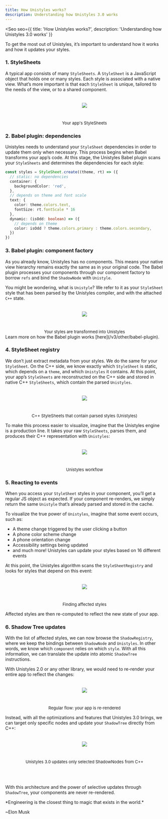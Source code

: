 ```yaml
---
title: How Unistyles works?
description: Understanding how Unistyles 3.0 works
---
```



<Seo
    seo={{
        title: 'How Unistyles works?',
        description: 'Understanding how Unistyles 3.0 works'
    }}
>


To get the most out of Unistyles, it’s important to understand how it works and how it updates your styles.

### 1. StyleSheets

A typical app consists of many `StyleSheets`. A `StyleSheet` is a JavaScript object that holds one or many styles. Each style is associated with a native view.
What’s more important is that each `StyleSheet` is unique, tailored to the needs of the view, or to a shared component.

<div style="display:flex;justify-content:center;flex-direction:column;align-items:center;">
    <img
        src={How1.src}
        style="margin-bottom:40px;margin-top:20px;"
    />
    <span style="font-size:13px;">
        Your app's StyleSheets
    </span>
</div>

### 2. Babel plugin: dependencies

Unistyles needs to understand your `StyleSheet` dependencies in order to update them only when necessary. This process begins when Babel transforms your app’s code. At this stage, the Unistyles Babel plugin scans your `StyleSheets` and determines the dependencies for each style:

```ts
const styles = StyleSheet.create((theme, rt) => ({
  // static: no dependencies
  container: {
    backgroundColor: 'red',
  },
  // depends on theme and font scale
  text: {
    color: theme.colors.text,
    fontSize: rt.fontScale * 16
  },
  dynamic: (isOdd: boolean) => ({
    // depends on theme
    color: isOdd ? theme.colors.primary : theme.colors.secondary,
  })
})
```

### 3. Babel plugin: component factory

As you already know, Unistyles has no components. This means your native view hierarchy remains exactly the same as in your original code. The Babel plugin processes your components through our component factory to borrow `refs` and bind the `ShadowNode` with `Unistyle`.

You might be wondering, what is `Unistyle`? We refer to it as your `StyleSheet` style that has been parsed by the Unistyles compiler, and with the attached `C++` state.

<div style="display:flex;justify-content:center;flex-direction:column;align-items:center;">
    <img
        src={How2.src}
        style="margin-bottom:40px;margin-top:20px;"
    />
    <span style="font-size:13px;">
        Your styles are transformed into Unistyles
    </span>
</div>

<Aside>Learn more on how the Babel plugin works [here](/v3/other/babel-plugin).</Aside>

### 4. StyleSheet registry

We don’t just extract metadata from your styles. We do the same for your `StyleSheet`. On the C++ side, we know exactly which `StyleSheet` is static, which depends on a `theme`, and which `Unistyles` it contains. At this point, your app’s `StyleSheets` are reconstructed on the C++ side and stored in native C++ `StyleSheets`, which contain the parsed `Unistyles`.

<div style="display:flex;justify-content:center;flex-direction:column;align-items:center;">
    <img
        src={How3.src}
        style="margin-bottom:40px;margin-top:20px;"
    />
    <span style="font-size:13px;">
        C++ StyleSheets that contain parsed styles (Unistyles)
    </span>
</div>

To make this process easier to visualize, imagine that the Unistyles engine is a production line. It takes your raw `StyleSheets`, parses them, and produces their C++ representation with `Unistyles`:

<div style="display:flex;justify-content:center;flex-direction:column;align-items:center;">
    <img
        src={How4.src}
        style="margin-bottom:40px;margin-top:20px;"
    />
    <span style="font-size:13px;">
        Unistyles workflow
    </span>
</div>

### 5. Reacting to events

When you access your `StyleSheet` styles in your component, you’ll get a regular JS object as expected. If your component re-renders, we simply return the same `Unistyle` that’s already parsed and stored in the cache.

To visualize the true power of `Unistyles`, imagine that some event occurs, such as:

- A theme change triggered by the user clicking a button
- A phone color scheme change
- A phone orientation change
- Accessibility settings being updated
- and much more! Unistyles can update your styles based on 16 different events

At this point, the Unistyles algorithm scans the `StyleSheetRegistry` and looks for styles that depend on this event:


<div style="display:flex;justify-content:center;flex-direction:column;align-items:center;">
    <img
        src={How5.src}
        style="margin-bottom:40px;margin-top:20px;"
    />
    <span style="font-size:13px;">
        Finding affected styles
    </span>
</div>

Affected styles are then re-computed to reflect the new state of your app.

### 6. Shadow Tree updates

With the list of affected styles, we can now browse the `ShadowRegistry`, where we keep the bindings between `ShadowNode` and `Unistyles`. In other words, we know which `component` relies on which `style`.
With all this information, we can translate the update into atomic `ShadowTree` instructions.

With Unistyles 2.0 or any other library, we would need to re-render your entire app to reflect the changes:

<div style="display:flex;justify-content:center;flex-direction:column;align-items:center;">
    <img
        src={How6.src}
        style="margin-bottom:40px;margin-top:20px;"
    />
    <span style="font-size:13px;">
        Regular flow: your app is re-rendered
    </span>
</div>

Instead, with all the optimizations and features that Unistyles 3.0 brings, we can target only specific nodes and update your `ShadowTree` directly from C++:

<div style="display:flex;justify-content:center;flex-direction:column;align-items:center;">
    <img
        src={How7.src}
        style="margin-bottom:40px;margin-top:20px;"
    />
    <span style="font-size:13px;margin-bottom:50px;">
        Unistyles 3.0 updates only selected ShadowNodes from C++
    </span>
</div>

With this architecture and the power of selective updates through `ShadowTree`, your components are never re-rendered.

<Card>
*Engineering is the closest thing to magic that exists in the world.*

~Elon Musk
</Card>

</Seo>
